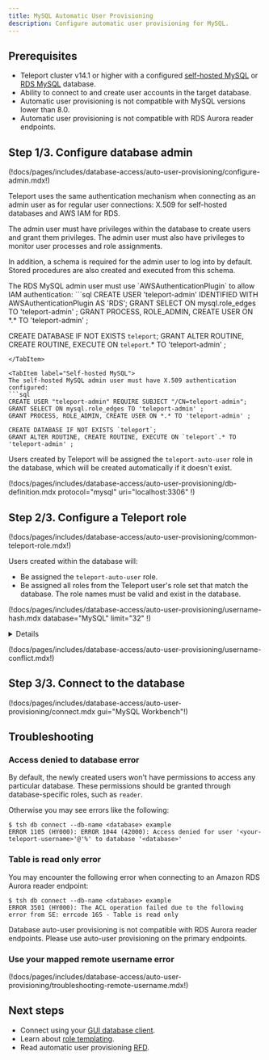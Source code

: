 ```yaml
---
title: MySQL Automatic User Provisioning
description: Configure automatic user provisioning for MySQL.
---
```


## Prerequisites

- Teleport cluster v14.1 or higher with a configured [self-hosted
  MySQL](../enroll-self-hosted-databases/mysql-self-hosted.mdx) or [RDS MySQL](../enroll-aws-databases/rds.mdx)
  database.
- Ability to connect to and create user accounts in the target database.
- Automatic user provisioning is not compatible with MySQL versions lower than
  8.0.
- Automatic user provisioning is not compatible with RDS Aurora reader
  endpoints.

## Step 1/3. Configure database admin

(!docs/pages/includes/database-access/auto-user-provisioning/configure-admin.mdx!)

Teleport uses the same authentication mechanism when connecting as an admin user
as for regular user connections: X.509 for self-hosted databases and AWS IAM
for RDS.

The admin user must have privileges within the database to create users and
grant them privileges. The admin user must also have privileges to monitor user
processes and role assignments.

In addition, a schema is required for the admin user to log into by default.
Stored procedures are also created and executed from this schema.

<Tabs>
<TabItem label="RDS MySQL">
The RDS MySQL admin user must use `AWSAuthenticationPlugin` to allow IAM
authentication:
```sql
CREATE USER 'teleport-admin' IDENTIFIED WITH AWSAuthenticationPlugin AS 'RDS';
GRANT SELECT ON mysql.role_edges TO 'teleport-admin' ;
GRANT PROCESS, ROLE_ADMIN, CREATE USER ON *.* TO 'teleport-admin' ;

CREATE DATABASE IF NOT EXISTS `teleport`;
GRANT ALTER ROUTINE, CREATE ROUTINE, EXECUTE ON `teleport`.* TO 'teleport-admin' ;
```
</TabItem>

<TabItem label="Self-hosted MySQL">
The self-hosted MySQL admin user must have X.509 authentication configured:
```sql
CREATE USER "teleport-admin" REQUIRE SUBJECT "/CN=teleport-admin";
GRANT SELECT ON mysql.role_edges TO 'teleport-admin' ;
GRANT PROCESS, ROLE_ADMIN, CREATE USER ON *.* TO 'teleport-admin' ;

CREATE DATABASE IF NOT EXISTS `teleport`;
GRANT ALTER ROUTINE, CREATE ROUTINE, EXECUTE ON `teleport`.* TO 'teleport-admin' ;
```
</TabItem>
</Tabs>

Users created by Teleport will be assigned the `teleport-auto-user` role in the
database, which will be created automatically if it doesn't exist.

(!docs/pages/includes/database-access/auto-user-provisioning/db-definition.mdx protocol="mysql" uri="localhost:3306" !)

## Step 2/3. Configure a Teleport role

(!docs/pages/includes/database-access/auto-user-provisioning/common-teleport-role.mdx!)

Users created within the database will:

- Be assigned the `teleport-auto-user` role.
- Be assigned all roles from the Teleport user's role set that match the database.
  The role names must be valid and exist in the database.

(!docs/pages/includes/database-access/auto-user-provisioning/username-hash.mdx database="MySQL" limit="32" !)

<Details title="Tracking the name mapping">
The original Teleport username will be saved as user attributes within the
databases.

User can find its own attributes in an auto-provisioned database session by:
```sql
SELECT * FROM INFORMATION_SCHEMA.USER_ATTRIBUTES WHERE CONCAT(USER, '@', HOST) = current_user();
```

Database admins can search a particular Teleport username by:
```sql
SELECT * FROM INFORMATION_SCHEMA.USER_ATTRIBUTES WHERE ATTRIBUTE->"$.user" = "teleport-user-name";
```

In addition, the "hashed" in-database name will be recorded as `db_user` for
database queries in the Teleport Audit Logs, when the Teleport username is over
32 characters.
</Details>

(!docs/pages/includes/database-access/auto-user-provisioning/username-conflict.mdx!)

## Step 3/3. Connect to the database

(!docs/pages/includes/database-access/auto-user-provisioning/connect.mdx gui="MySQL Workbench"!)

## Troubleshooting

### Access denied to database error

By default, the newly created users won't have permissions to access any particular database. These permissions should be
granted through database-specific roles, such as `reader`.

Otherwise you may see errors like the following:

```shell
$ tsh db connect --db-name <database> example
ERROR 1105 (HY000): ERROR 1044 (42000): Access denied for user '<your-teleport-username>'@'%' to database '<database>'
```

### Table is read only error

You may encounter the following error when connecting to an Amazon RDS Aurora
reader endpoint:
```shell
$ tsh db connect --db-name <database> example
ERROR 3501 (HY000): The ACL operation failed due to the following error from SE: errcode 165 - Table is read only
```

Database auto-user provisioning is not compatible with RDS Aurora reader
endpoints. Please use auto-user provisioning on the primary endpoints.

### Use your mapped remote username error

(!docs/pages/includes/database-access/auto-user-provisioning/troubleshooting-remote-username.mdx!)

## Next steps

- Connect using your [GUI database client](../../../connect-your-client/gui-clients.mdx).
- Learn about [role templating](../../../access-controls/guides/role-templates.mdx#interpolation-rules).
- Read automatic user provisioning [RFD](https://github.com/gravitational/teleport/blob/master/rfd/0113-automatic-database-users.md).

